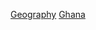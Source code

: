 {{WPSS-cat}}
{{Stub category|article=[[加納地理|加納地理]]|newstub=Ghana-geo-stub|category=加納地理}}
{{Hidden category}}

[[Category:加納小作品|Geography]]
[[Category:西非地理小作品|Ghana]]